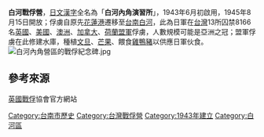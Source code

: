 {{爭議}} 
{{Expand|time=2008-02-05}}
'''白河戰俘營'''，[[日文|日文]][[漢字|漢字]]全名為「'''白河內角演習所'''」，1943年6月初啟用，1945年8月15日開放；俘虜自原先[[花蓮港|花蓮港]]遷移至[[台南市|台南]][[白河區|白河]]，此為日軍在[[台灣|台灣]]13所囚禁8166名[[英國|英國]]、[[美國|美國]]、[[澳洲|澳洲]]、[[加拿大|加拿大]]、[[荷蘭|荷蘭]][[盟軍|盟軍]]俘虜，人數規模可能是亞洲之冠；盟軍俘虜在此修建水庫，種植[[文旦|文旦]]、[[芒果|芒果]]、餵食[[雞|雞]][[鴨|鴨]][[豬|豬]]以供應日軍伙食。
[[File:白河內角營區的戰俘紀念碑.jpg|thumb]]

== 參考來源 ==
[[英國|英國]][[戰俘|戰俘]]協會官方網站

[[Category:台南市歷史|Category:台南市歷史]]
[[Category:台灣戰俘營|Category:台灣戰俘營]]
[[Category:1943年建立|Category:1943年建立]]
[[Category:白河區|Category:白河區]]